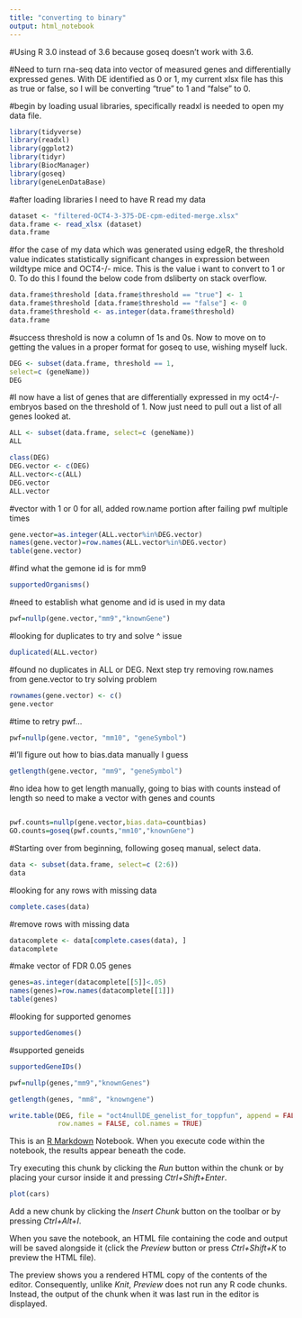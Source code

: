 ---
title: "converting to binary"
output: html_notebook
---
#Using R 3.0 instead of 3.6 because goseq doesn't work with 3.6.

#Need to turn rna-seq data into vector of measured genes and differentially expressed genes. With DE identified as 0 or 1, my current xlsx file has this as true or false, so I will be converting "true" to 1 and "false" to 0.

#begin by loading usual libraries, specifically readxl is needed to open my data file.

```{r}
library(tidyverse)
library(readxl)
library(ggplot2)
library(tidyr)
library(BiocManager)
library(goseq)
library(geneLenDataBase)
```

#after loading libraries I need to have R read my data

```{r}
dataset <- "filtered-OCT4-3-375-DE-cpm-edited-merge.xlsx"
data.frame <- read_xlsx (dataset)
data.frame
```

#for the case of my data which was generated using edgeR, the threshold value indicates statistically significant changes in expression between wildtype mice and OCT4-/- mice. This is the value i want to convert to 1 or 0. To do this I found the below code from dsliberty on stack overflow.

```{r}
data.frame$threshold [data.frame$threshold == "true"] <- 1
data.frame$threshold [data.frame$threshold == "false"] <- 0
data.frame$threshold <- as.integer(data.frame$threshold)
data.frame
```

#success threshold is now a column of 1s and 0s. Now to move on to getting the values in a proper format for goseq to use, wishing myself luck.

```{r}
DEG <- subset(data.frame, threshold == 1,
select=c (geneName))
DEG
```

#I now have a list of genes that are differentially expressed in my oct4-/- embryos based on the threshold of 1. Now just need to pull out a list of all genes looked at.

```{r}
ALL <- subset(data.frame, select=c (geneName))
ALL
```

```{r}
class(DEG)
DEG.vector <- c(DEG)
ALL.vector<-c(ALL)
DEG.vector
ALL.vector
```

#vector with 1 or 0 for all, added row.name portion after failing pwf multiple times 

```{r}
gene.vector=as.integer(ALL.vector%in%DEG.vector)
names(gene.vector)=row.names(ALL.vector%in%DEG.vector)
table(gene.vector)
```

#find what the gemone id is for mm9

```{r}
supportedOrganisms()

```

#need to establish what genome and id is used in my data

```{r}
pwf=nullp(gene.vector,"mm9","knownGene")
```

#looking for duplicates to try and solve ^ issue

```{r}
duplicated(ALL.vector)
```

#found no duplicates in ALL or DEG. Next step try removing row.names from gene.vector to try solving problem

```{r}
rownames(gene.vector) <- c()
gene.vector
```

#time to retry pwf...

```{r}
pwf=nullp(gene.vector, "mm10", "geneSymbol")
```

#I'll figure out how to bias.data manually I guess

```{r}
getlength(gene.vector, "mm9", "geneSymbol")
```

#no idea how to get length manually, going to bias with counts instead of length so need to make a vector with genes and counts

```{r}

```


```{r}
pwf.counts=nullp(gene.vector,bias.data=countbias)
GO.counts=goseq(pwf.counts,"mm10","knownGene")
```

#Starting over from beginning, following goseq manual, select data.

```{r}
data <- subset(data.frame, select=c (2:6))
data
```

#looking for any rows with missing data

```{r}
complete.cases(data)
```

#remove rows with missing data

```{r}
datacomplete <- data[complete.cases(data), ]
datacomplete
```

#make vector of FDR 0.05 genes

```{r}
genes=as.integer(datacomplete[[5]]<.05)
names(genes)=row.names(datacomplete[[1]])
table(genes)

```

#looking for supported genomes

```{r}
supportedGenomes()
```

#supported geneids

```{r}
supportedGeneIDs()
```

```{r}
pwf=nullp(genes,"mm9","knownGenes")

```

```{r}
getlength(genes, "mm8", "knowngene")
```

```{r}
write.table(DEG, file = "oct4nullDE_genelist_for_toppfun", append = FALSE, sep = "\t",
            row.names = FALSE, col.names = TRUE)
```


This is an [R Markdown](http://rmarkdown.rstudio.com) Notebook. When you execute code within the notebook, the results appear beneath the code. 

Try executing this chunk by clicking the *Run* button within the chunk or by placing your cursor inside it and pressing *Ctrl+Shift+Enter*. 

```{r}
plot(cars)
```

Add a new chunk by clicking the *Insert Chunk* button on the toolbar or by pressing *Ctrl+Alt+I*.

When you save the notebook, an HTML file containing the code and output will be saved alongside it (click the *Preview* button or press *Ctrl+Shift+K* to preview the HTML file).

The preview shows you a rendered HTML copy of the contents of the editor. Consequently, unlike *Knit*, *Preview* does not run any R code chunks. Instead, the output of the chunk when it was last run in the editor is displayed.

